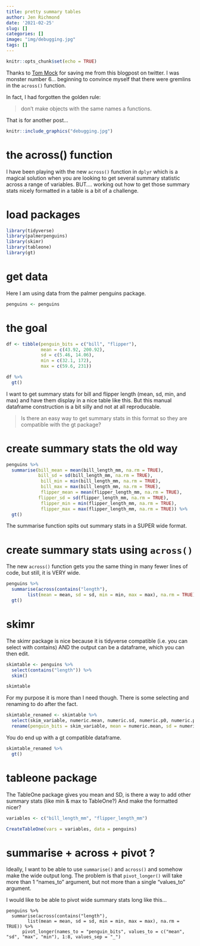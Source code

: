 ```yaml
---
title: pretty summary tables
author: Jen Richmond
date: '2021-02-25'
slug: []
categories: []
image: "img/debugging.jpg"
tags: []
---
```


```r
knitr::opts_chunk$set(echo = TRUE)
```

Thanks to [Tom Mock](@thomas_mock
) for saving me from this blogpost on twitter. I was monster number 6... beginning to convince myself that there were gremlins in the `across()` function. 

In fact, I had forgotten the golden rule: 

> don't make objects with the same names a functions. 

That is for another post...

```r
knitr::include_graphics("debugging.jpg")
```


# the across() function

I have been playing with the new `across()` function in `dplyr` which is a magical solution when you are looking to get several summary statistic across a range of variables. BUT.... working out how to get those summary stats nicely formatted in a table is a bit of a challenge. 

# load packages

```r
library(tidyverse)
library(palmerpenguins)
library(skimr)
library(tableone)
library(gt)
```

# get data

Here I am using data from the palmer penguins package. 
```r
penguins <- penguins

```

# the goal

```r

df <- tibble(penguin_bits = c("bill", "flipper"),
             mean = c(43.92, 200.92), 
             sd = c(5.46, 14.06), 
             min = c(32.1, 172), 
             max = c(59.6, 231))

df %>%
  gt()
```

I want to get summary stats for bill and flipper length (mean, sd, min, and max) and have them display in a nice table like this. But this manual dataframe construction is a bit silly and not at all reproducable. 

> Is there an easy way to get summary stats in this format so they are compatible with the gt package? 


# create summary stats the old way

```r
penguins %>%
  summarise(bill_mean = mean(bill_length_mm, na.rm = TRUE),
            bill_sd = sd(bill_length_mm, na.rm = TRUE),
             bill_min = min(bill_length_mm, na.rm = TRUE),
             bill_max = max(bill_length_mm, na.rm = TRUE), 
             flipper_mean = mean(flipper_length_mm, na.rm = TRUE),
            flipper_sd = sd(flipper_length_mm, na.rm = TRUE),
             flipper_min = min(flipper_length_mm, na.rm = TRUE),
             flipper_max = max(flipper_length_mm, na.rm = TRUE)) %>%
  gt()


```
The summarise function spits out summary stats in a SUPER wide format. 

# create summary stats using `across()`

The new `across()` function gets you the same thing in many fewer lines of code, but still, it is VERY wide. 

```r
penguins %>%
  summarise(across(contains("length"),
        list(mean = mean, sd = sd, min = min, max = max), na.rm = TRUE)) %>%
  gt()
```


# skimr

The skimr package is nice because it is tidyverse compatible (i.e. you can select with contains) AND the output can be a dataframe, which you can then edit.  

```r
skimtable <- penguins %>%
  select(contains("length")) %>%
  skim()

skimtable
```

For my purpose it is more than I need though. There is some selecting and renaming to do after the fact.

```r

skimtable_renamed <- skimtable %>%
  select(skim_variable, numeric.mean, numeric.sd, numeric.p0, numeric.p100) %>%
  rename(penguin_bits = skim_variable, mean = numeric.mean, sd = numeric.sd, min = numeric.p0, max = numeric.p100)

```

You do end up with a gt compatible dataframe. 

```r

skimtable_renamed %>%
  gt()
```


# tableone package

The TableOne package gives you mean and SD, is there a way to add other summary stats (like min & max to TableOne?) And make the formatted nicer?


```r

variables <- c("bill_length_mm", "flipper_length_mm")

CreateTableOne(vars = variables, data = penguins)


```

# summarise + across + pivot ?

Ideally, I want to be able to use `summarise()` and `across()` and somehow make the wide output long. The problem is that `pivot_longer()` will take more than 1 "names_to" argument, but not more than a single "values_to" argument. 

I would like to be able to pivot wide summary stats long like this...

```
penguins %>%
  summarise(across(contains("length"),
        list(mean = mean, sd = sd, min = min, max = max), na.rm = TRUE)) %>%
      pivot_longer(names_to = "penguin_bits", values_to = c("mean", "sd", "max", "min"), 1:8, values_sep = "_")
      
```
  
